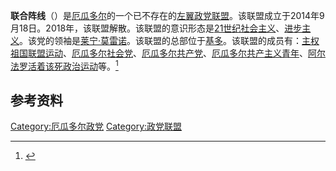 '''联合阵线'''（{{lang-es|Frente UNIDOS}}）是[[厄瓜多尔|厄瓜多尔]]的一个已不存在的[[左翼|左翼]][[政党联盟|政党联盟]]。该联盟成立于2014年9月18日。2018年，该联盟解散。该联盟的意识形态是[[21世纪社会主义|21世纪社会主义]]、[[进步主义|进步主义]]。该党的领袖是[[莱宁·莫雷诺|莱宁·莫雷诺]]。该联盟的总部位于[[基多|基多]]。该联盟的成员有：[[主权祖国联盟运动|主权祖国联盟运动]]、[[厄瓜多尔社会党|厄瓜多尔社会党]]、[[厄瓜多尔共产党|厄瓜多尔共产党]]、[[厄瓜多尔共产主义青年|厄瓜多尔共产主义青年]]、[[阿尔法罗活着该死政治运动|阿尔法罗活着该死政治运动]]等。<ref>{{Cite web |url=http://www.andes.info.ec/es/noticias/presidente-rafael-correa-felicita-conformacion-frente-progresista-ecuador.html |title=存档副本 |access-date=2017-03-13 |archive-date=2017-10-11 |archive-url=https://web.archive.org/web/20171011000309/http://www.andes.info.ec/es/noticias/presidente-rafael-correa-felicita-conformacion-frente-progresista-ecuador.html |dead-url=no }}</ref>

==参考资料==
{{reflist}}

{{厄瓜多尔小作品}}
[[Category:厄瓜多尔政党|Category:厄瓜多尔政党]]
[[Category:政党联盟|Category:政党联盟]]